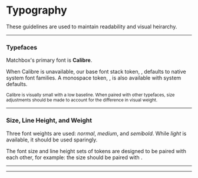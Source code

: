 
# Typography

These guidelines are used to maintain readability and visual heirarchy.

---

### Typefaces

Matchbox's primary font is **Calibre**.

When Calibre is unavailable, our base font stack token, <Token name='font-family-sans'/>, defaults to native system font families. A monospace token, <Token name='font-family-monospace' />, is also available with system defaults.

<small>
  Calibre is visually small with a low baseline. When paired with other
  typefaces, size adjustments should be made to account for the difference in
  visual weight.
</small>

---

### Size, Line Height, and Weight

Three font weights are used: _normal_, _medium_, and _semibold_. While _light_ is available, it should be used sparingly.

The font size and line height sets of tokens are designed to be paired with each other, for example: the size <Token name='font-size-800' /> should be paired with <Token name='line-height-800' />.

---

<TypographyExplorer />

---
